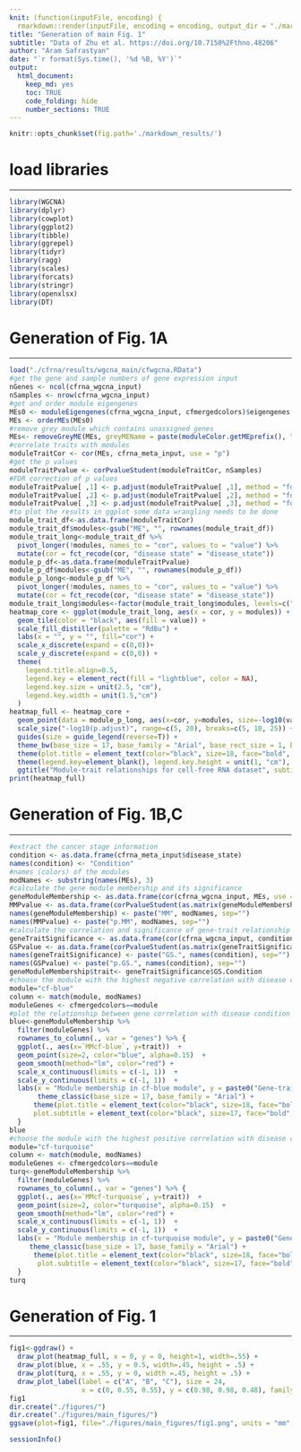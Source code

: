 ```yaml
---
knit: (function(inputFile, encoding) {
  rmarkdown::render(inputFile, encoding = encoding, output_dir = "./markdown_results") })
title: "Generation of main Fig. 1"
subtitle: "Data of Zhu et al. https://doi.org/10.7150%2Fthno.48206"
author: "Aram Safrastyan"
date: "`r format(Sys.time(), '%d %B, %Y')`"
output:
  html_document: 
    keep_md: yes
    toc: TRUE
    code_folding: hide
    number_sections: TRUE
---
```


<style type="text/css">
.main-container {
  max-width: 1500px;
  margin-left: auto;
  margin-right: auto;
}
</style>

```r
knitr::opts_chunk$set(fig.path='./markdown_results/')
```

# load libraries
***

```r
library(WGCNA)
library(dplyr)
library(cowplot)
library(ggplot2)
library(tibble)
library(ggrepel)
library(tidyr)
library(ragg)
library(scales)
library(forcats)
library(stringr)
library(openxlsx)
library(DT)
```

# Generation of Fig. 1A
***

```r
load("./cfrna/results/wgcna_main/cfwgcna.RData")
#get the gene and sample numbers of gene expression input
nGenes <- ncol(cfrna_wgcna_input)
nSamples <- nrow(cfrna_wgcna_input)
#get and order module eigengenes 
MEs0 <- moduleEigengenes(cfrna_wgcna_input, cfmergedcolors)$eigengenes
MEs <- orderMEs(MEs0)
#remove grey module which contains unassigned genes
MEs<- removeGreyME(MEs, greyMEName = paste(moduleColor.getMEprefix(), "grey", sep=""))
#correlate traits with modules 
moduleTraitCor <- cor(MEs, cfrna_meta_input, use = "p")
#get the p values
moduleTraitPvalue <- corPvalueStudent(moduleTraitCor, nSamples)
#FDR correction of p values
moduleTraitPvalue[ ,1] <- p.adjust(moduleTraitPvalue[ ,1], method = "fdr")
moduleTraitPvalue[ ,2] <- p.adjust(moduleTraitPvalue[ ,2], method = "fdr")
moduleTraitPvalue[ ,3] <- p.adjust(moduleTraitPvalue[ ,3], method = "fdr")
#to plot the results in ggplot some data wrangling needs to be done
module_trait_df<-as.data.frame(moduleTraitCor)
module_trait_df$modules<-gsub("ME", "", rownames(module_trait_df))
module_trait_long<-module_trait_df %>%  
  pivot_longer(!modules, names_to = "cor", values_to = "value") %>% 
  mutate(cor = fct_recode(cor, "disease state" = "disease_state"))
module_p_df<-as.data.frame(moduleTraitPvalue)
module_p_df$modules<-gsub("ME", "", rownames(module_p_df))
module_p_long<-module_p_df %>%  
  pivot_longer(!modules, names_to = "cor", values_to = "value") %>% 
  mutate(cor = fct_recode(cor, "disease state" = "disease_state"))
module_trait_long$modules<-factor(module_trait_long$modules, levels=c("cf-blue", "cf-purple", "cf-brown", "cf-red", "cf-magenta", "cf-black", "cf-yellow", "cf-turquoise"))
heatmap_core <- ggplot(module_trait_long, aes(x = cor, y = modules)) +
  geom_tile(color = "black", aes(fill = value)) + 
  scale_fill_distiller(palette = "RdBu") +
  labs(x = "", y = "", fill="cor") +
  scale_x_discrete(expand = c(0,0))+
  scale_y_discrete(expand = c(0,0)) + 
  theme(
    legend.title.align=0.5,
    legend.key = element_rect(fill = "lightblue", color = NA),
    legend.key.size = unit(2.5, "cm"),
    legend.key.width = unit(1.5,"cm") 
  ) 
heatmap_full <- heatmap_core + 
  geom_point(data = module_p_long, aes(x=cor, y=modules, size=-log10(value)), alpha=0.5) + 
  scale_size("-log10(p.adjust)", range=c(5, 20), breaks=c(5, 10, 25)) + 
  guides(size = guide_legend(reverse=T)) +   
  theme_bw(base_size = 17, base_family = "Arial", base_rect_size = 1, base_line_size = 1) +
  theme(plot.title = element_text(color="black", size=18, face="bold", hjust = 0.5), plot.subtitle = element_text(color="black", size=17, face="bold", hjust = 0.5)) +
  theme(legend.key=element_blank(), legend.key.height = unit(1, "cm"), legend.key.width = unit(1, "cm")) + 
  ggtitle("Module-trait relationships for cell-free RNA dataset", subtitle = ("(Zhu et al.)"))
print(heatmap_full)
```

# Generation of Fig. 1B,C
***

```r
#extract the cancer stage information
condition <- as.data.frame(cfrna_meta_input$disease_state)
names(condition) <- "Condition"
#names (colors) of the modules
modNames <- substring(names(MEs), 3)
#calculate the gene module membership and its significance 
geneModuleMembership <- as.data.frame(cor(cfrna_wgcna_input, MEs, use = "p"))
MMPvalue <- as.data.frame(corPvalueStudent(as.matrix(geneModuleMembership), nSamples))
names(geneModuleMembership) <- paste("MM", modNames, sep="")
names(MMPvalue) <- paste("p.MM", modNames, sep="")
#calculate the correlation and significance of gene-trait relationship
geneTraitSignificance <- as.data.frame(cor(cfrna_wgcna_input, condition, use = "p"))
GSPvalue <- as.data.frame(corPvalueStudent(as.matrix(geneTraitSignificance), nSamples))
names(geneTraitSignificance) <- paste("GS.", names(condition), sep="")
names(GSPvalue) <- paste("p.GS.", names(condition), sep="")
geneModuleMembership$trait<- geneTraitSignificance$GS.Condition
#choose the module with the highest negative correlation with disease condition
module="cf-blue"
column <- match(module, modNames)
moduleGenes <- cfmergedcolors==module
#plot the relationship between gene correlation with disease condition and gene module membership
blue<-geneModuleMembership %>%
  filter(moduleGenes) %>%
  rownames_to_column(., var = "genes") %>% {
  ggplot(., aes(x=`MMcf-blue`, y=trait))  +
  geom_point(size=2, color="blue", alpha=0.15)  +
  geom_smooth(method="lm", color="red") + 
  scale_x_continuous(limits = c(-1, 1))  + 
  scale_y_continuous(limits = c(-1, 1))  +  
  labs(x = "Module membership in cf-blue module", y = paste0("Gene-trait significance", "\n", "for disease state"), title="Module membership vs. gene significance", subtitle = "module cf-blue")  + 
       theme_classic(base_size = 17, base_family = "Arial") +
      theme(plot.title = element_text(color="black", size=18, face="bold", hjust = 0.5),
      plot.subtitle = element_text(color="black", size=17, face="bold", hjust = 0.5)) 
  }
blue
#choose the module with the highest positive correlation with disease condition
module="cf-turquoise"
column <- match(module, modNames)
moduleGenes <- cfmergedcolors==module
turq<-geneModuleMembership %>%
  filter(moduleGenes) %>%
  rownames_to_column(., var = "genes") %>% {
  ggplot(., aes(x=`MMcf-turquoise`, y=trait))  +
  geom_point(size=2, color="turquoise", alpha=0.15)  +
  geom_smooth(method="lm", color="red") + 
  scale_x_continuous(limits = c(-1, 1))  + 
  scale_y_continuous(limits = c(-1, 1))  + 
  labs(x = "Module membership in cf-turquoise module", y = paste0("Gene-trait significance", "\n", "for disease state"), title="Module membership vs. gene significance",  subtitle = "module cf-turquoise")  +
     theme_classic(base_size = 17, base_family = "Arial") +
      theme(plot.title = element_text(color="black", size=18, face="bold", hjust = 0.5),
       plot.subtitle = element_text(color="black", size=17, face="bold", hjust = 0.5)) 
  }
turq
```

# Generation of Fig. 1
***

```r
fig1<-ggdraw() +
  draw_plot(heatmap_full, x = 0, y = 0, height=1, width=.55) +
  draw_plot(blue, x = .55, y = 0.5, width=.45, height = .5) +
  draw_plot(turq, x = .55, y = 0, width =.45, height = .5) +
  draw_plot_label(label = c("A", "B", "C"), size = 24,
                  x = c(0, 0.55, 0.55), y = c(0.98, 0.98, 0.48), family = "Arial")
fig1
dir.create("./figures/")
dir.create("./figures/main_figures/")
ggsave(plot=fig1, file="./figures/main_figures/fig1.png", units = "mm", device = ragg::agg_png, height=100, width=180, scaling = 0.445, limitsize = FALSE)
```

```r
sessionInfo()
```
